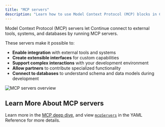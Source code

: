 ```yaml
---
title: "MCP servers"
description: "Learn how to use Model Context Protocol (MCP) blocks in Continue to integrate external tools, connect databases, and extend your development environment."
---
```


Model Context Protocol (MCP) servers let Continue connect to external tools, systems, and databases by running MCP servers.

These servers make it possible to:

- **Enable integration** with external tools and systems
- **Create extensible interfaces** for custom capabilities
- **Support complex interactions** with your development environment
- **Allow partners** to contribute specialized functionality
- **Connect to databases** to understand schema and data models during development

![MCP servers overview](/images/customization/images/mcp-blocks-overview-c9a104f9b586779c156f9cf34da197c2.png)

## Learn More About MCP servers

Learn more in the [MCP deep dive](/customize/deep-dives/mcp), and view [`mcpServers`](/reference#mcpservers) in the YAML Reference for more details.
